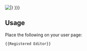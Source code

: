 [[File:Registered editor badge with tildes.jpg|{{{size|frame}}}|{{{caption|This user is a '''[[Service awards#Registered_Editor|Registered Editor]]''' and is entitled to display this '''Service Badge'''.<br>Edits: {{Special:Editcount/{{PAGENAME}}}} }}}]]<noinclude>

{{clear}}
==Usage==
Place the following on your user page:
<pre>{{Registered Editor}}</pre>
</noinclude>